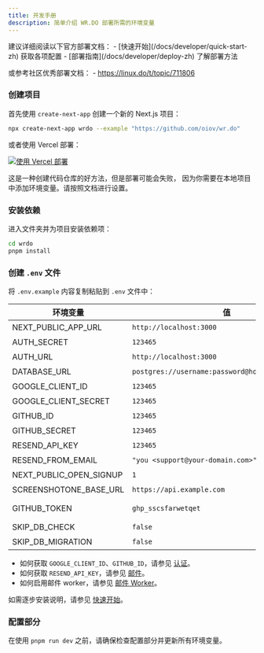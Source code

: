 ```yaml
---
title: 开发手册
description: 简单介绍 WR.DO 部署所需的环境变量
---
```


<DocsLang en="/docs/developer/installation" zh="/docs/developer/installation-zh" />

<Callout type="info" twClass="mt-4">
  建议详细阅读以下官方部署文档：
    - [快速开始](/docs/developer/quick-start-zh) 获取各项配置
    - [部署指南](/docs/developer/deploy-zh) 了解部署方法

  或参考社区优秀部署文档：
    - https://linux.do/t/topic/711806 
</Callout>

<Steps>

### 创建项目

首先使用 `create-next-app` 创建一个新的 Next.js 项目：

```bash
npx create-next-app wrdo --example "https://github.com/oiov/wr.do"
```

或者使用 Vercel 部署：

[![使用 Vercel 部署](https://vercel.com/button)](https://vercel.com/new/clone?repository-url=https%3A%2F%2Fgithub.com%2Foiov%2Fwr.do)

<Callout type="warning" twClass="mt-4">
  这是一种创建代码仓库的好方法，但是部署可能会失败，
  因为你需要在本地项目中添加环境变量。请按照文档进行设置。
</Callout>

### 安装依赖

进入文件夹并为项目安装依赖项：

```bash
cd wrdo
pnpm install
```

### 创建 `.env` 文件

将 `.env.example` 内容复制粘贴到 `.env` 文件中：

| 环境变量                       | 值                                                 | 描述                                                                       |
| -------------------------- | ------------------------------------------------- | ------------------------------------------------------------------------ |
| NEXT_PUBLIC_APP_URL              | `http://localhost:3000`                           | Next.js 应用的 URL。                                                         |
| AUTH\_SECRET               | `123465`                                          | 用于加密令牌和邮件验证哈希的密钥。                                                        |
| AUTH_URL | `http://localhost:3000`                           | NextAuth.js 的回调 URL。                                                         |
| DATABASE\_URL              | `postgres://username:password@host:port/database` | Postgres 数据库的路径。                                                         |
| GOOGLE\_CLIENT\_ID         | `123465`                                          | Google OAuth 客户端的 ID。                                                    |
| GOOGLE\_CLIENT\_SECRET     | `123465`                                          | Google OAuth 客户端的密钥。                                                     |
| GITHUB\_ID                 | `123465`                                          | GitHub OAuth 客户端的 ID。                                                    |
| GITHUB\_SECRET             | `123465`                                          | GitHub OAuth 客户端的密钥。                                                     |
| RESEND\_API\_KEY           | `123465`                                          | Resend 的 API 密钥。                                                         |
| RESEND\_FROM\_EMAIL        | `"you <support@your-domain.com>"`                 | 用于发送邮件的邮箱地址。                                                             |
| NEXT\_PUBLIC\_OPEN\_SIGNUP | `1`                                               | 开放注册。                                                                    |
| SCREENSHOTONE\_BASE\_URL   | `https://api.example.com`                         | 待补充                                                                      |
| GITHUB\_TOKEN              | `ghp_sscsfarwetqet`                               | [https://github.com/settings/tokens](https://github.com/settings/tokens) |
| SKIP_DB_CHECK | `false` | 跳过数据库连接检测 |
| SKIP_DB_MIGRATION | `false` | 跳过数据库表更新 |

* 如何获取 `GOOGLE_CLIENT_ID`、`GITHUB_ID`，请参见 [认证](/docs/developer/authentification)。
* 如何获取 `RESEND_API_KEY`，请参见 [邮件](/docs/developer/email)。
* 如何启用邮件 worker，请参见 [邮件 Worker](/docs/developer/cloudflare-email-worker)。

如需逐步安装说明，请参见 [快速开始](/docs/developer/quick-start)。

### 配置部分

在使用 `pnpm run dev` 之前，请确保检查配置部分并更新所有环境变量。

</Steps>
